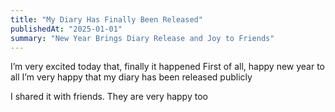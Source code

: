 ```yaml
---
title: "My Diary Has Finally Been Released"
publishedAt: "2025-01-01"
summary: "New Year Brings Diary Release and Joy to Friends"
---
```


I’m very excited today that, finally it happened 
First of all, happy new year to all 
I’m very happy that my diary has been released publicly 

I shared it with friends. They are very happy too

